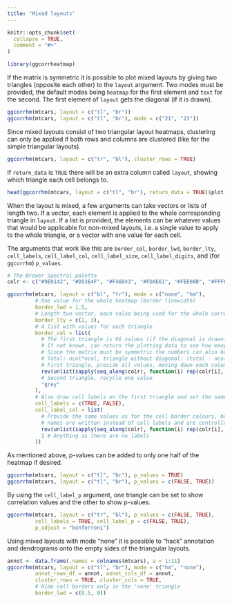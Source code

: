 ```yaml
---
title: "Mixed layouts"
---
```


```r
knitr::opts_chunk$set(
  collapse = TRUE,
  comment = "#>"
)
```

```r
library(ggcorrheatmap)
```

If the matrix is symmetric it is possible to plot mixed layouts by giving two triangles (opposite each other) to the `layout` argument. Two modes must be provided, the default modes being `heatmap` for the first element and `text` for the second. The first element of `layout` gets the diagonal (if it is drawn).

```r
ggcorrhm(mtcars, layout = c("tl", "br"))
ggcorrhm(mtcars, layout = c("tl", "br"), mode = c("21", "23"))
```

Since mixed layouts consist of two triangular layout heatmaps, clustering can only be applied if both rows and columns are clustered (like for the simple triangular layouts).

```r
ggcorrhm(mtcars, layout = c("tr", "bl"), cluster_rows = TRUE)
```

If `return_data` is `TRUE` there will be an extra column called `layout`, showing which triangle each cell belongs to.

```r
head(ggcorrhm(mtcars, layout = c("tl", "br"), return_data = TRUE)$plot_data)
```

When the layout is mixed, a few arguments can take vectors or lists of length two. If a vector, each element is applied to the whole corresponding triangle in `layout`. If a list is provided, the elements can be whatever values that would be applicable for non-mixed layouts, i.e. a single value to apply to the whole triangle, or a vector with one value for each cell. 

The arguments that work like this are `border_col`, `border_lwd`, `border_lty`, `cell_labels`, `cell_label_col`, `cell_label_size`, `cell_label_digits`, and (for `ggcorrhm`) `p_values`.

```r
# The Brewer Spectral palette
colr <- c("#9E0142", "#D53E4F", "#F46D43", "#FDAE61", "#FEE08B", "#FFFFBF", "#E6F598", "#ABDDA4", "#66C2A5", "#3288BD", "#5E4FA2")

ggcorrhm(mtcars, layout = c("bl", "tr"), mode = c("none", "hm"),
         # One value for the whole heatmap (border linewidth)
         border_lwd = 1.5,
         # Length two vector, each value being used for the whole corresponding triangle
         border_lty = c(1, 3),
         # A list with values for each triangle
         border_col = list(
           # The first triangle is 66 values (if the diagonal is drawn), second 55
           # If not known, can return the plotting data to see how many cells are in each triangle
           # Since the matrix must be symmetric the numbers can also be calculated
           # Total: ncol*ncol, triangle without diagonal: (total - ncol) / 2, with diagonal: without + ncol
           # First triangle, provide all values, moving down each column from the left
           rev(unlist(sapply(seq_along(colr), function(i) rep(colr[i], i)))),
           # Second triangle, recycle one value
           "grey"
         ),
         # Also draw cell labels on the first triangle and set the same colours as the cells
         cell_labels = c(TRUE, FALSE),
         cell_label_col = list(
           # Provide the same values as for the cell border colours, but minus one as the diagonal
           # names are written instead of cell labels and are controlled differently
           rev(unlist(sapply(seq_along(colr), function(i) rep(colr[i], i - 1)))),
           1 # Anything as there are no labels
         ))
```

As mentioned above, p-values can be added to only one half of the heatmap if desired.

```r
ggcorrhm(mtcars, layout = c("tl", "br"), p_values = TRUE)
ggcorrhm(mtcars, layout = c("tl", "br"), p_values = c(FALSE, TRUE))
```

By using the `cell_label_p` argument, one triangle can be set to show correlation values and the other to show p-values.

```r
ggcorrhm(mtcars, layout = c("tr", "bl"), p_values = c(FALSE, TRUE),
         cell_labels = TRUE, cell_label_p = c(FALSE, TRUE),
         p_adjust = "bonferroni")
```

Using mixed layouts with mode "none" it is possible to "hack" annotation and dendrograms onto the empty sides of the triangular layouts.

```r
annot <- data.frame(.names = colnames(mtcars), a = 1:11)
ggcorrhm(mtcars, layout = c("tl", "br"), mode = c("hm", "none"),
         annot_rows_df = annot, annot_cols_df = annot,
         cluster_rows = TRUE, cluster_cols = TRUE,
         # Hide cell borders only in the 'none' triangle
         border_lwd = c(0.5, 0))
```

